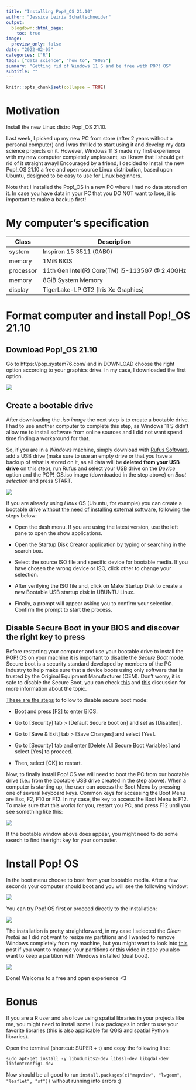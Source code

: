 ```yaml
---
title: "Installing Pop!_OS 21.10"
author: "Jessica Leiria Schattschneider"
output:
  blogdown::html_page:
    toc: true
image:
  preview_only: false
date: "2022-02-05"
categories: ["R"]
tags: ["data science", "how to", "FOSS"]
summary: "Getting rid of Windows 11 S and be free with POP! OS"
subtitle: "" 
---
```


```r
knitr::opts_chunk$set(collapse = TRUE)
```

# Motivation
Install the new Linux distro Pop!_OS 21.10. 

Last week, I picked up my new PC from store (after 2 years without a personal computer) and I was thrilled to start using it and develop my data science projects on it. However, Windows 11 S made my first experience with my new computer completely unpleasant, so I knew that I should get rid of it straight away! Encouraged by a friend, I decided to install the new Pop!_OS 21.10 a free and open-source Linux distribution, based upon Ubuntu, designed to be easy to use for Linux beginners.

Note that I installed the Pop!_OS in a new PC where I had no data stored on it. In case you have data in your PC that you DO NOT want to lose, it is important to make a backup first!

# My computer's specification

 Class         | Description
---------------|---------------------------------------------------
 system        | Inspiron 15 3511 (0AB0)
 memory        | 1MiB BIOS
 processor     | 11th Gen Intel(R) Core(TM) i5-1135G7 @ 2.40GHz
 memory        | 8GiB System Memory
 display       | TigerLake-LP GT2 [Iris Xe Graphics]


# Format computer and install Pop!_OS 21.10

## Download Pop!_OS 21.10

Go to https://pop.system76.com/ and in DOWNLOAD choose the right option according to your graphics drive. In my case, I downloaded the first option.

![](/post/formating_pc/images/download_pop_os.png)

## Create a bootable drive

After downloading the *.iso image* the next step is to create a bootable drive. I had to use another computer to complete this step, as Windows 11 S didn't allow me to install software from online sources and I did not want spend time finding a workaround for that.

So, if you are in a *Windows* machine, simply download with [Rufus Software](https://rufus.ie/en/), add a USB drive (make sure to use an empty drive or that you have a backup of what is stored on it, as all data will be **deleted from your USB drive** on this step), run Rufus and select your USB drive on the *Device* option and the POP!_OS.iso image (downloaded in the step above) on *Boot selection* and press START.


![](/post/formating_pc/images/rufus.png)

If you are already using *Linux* OS (Ubuntu, for example) you can create a bootable drive [without the need of installing external software](https://fossbytes.com/create-bootable-usb-media-from-iso-ubuntu/), following the steps below:

- Open the dash menu. If you are using the latest version, use the left pane to open the show applications.

- Open the Startup Disk Creator application by typing or searching in the search box.

- Select the source ISO file and specific device for bootable media. If you have chosen the wrong device or ISO, click other to change your selection.

- After verifying the ISO file and, click on Make Startup Disk to create a new Bootable USB startup disk in UBUNTU Linux.

- Finally, a prompt will appear asking you to confirm your selection. Confirm the prompt to start the process.


## Disable Secure Boot in your BIOS and discover the right key to press

Before restarting your computer and use your bootable drive to install the POP! OS on your machine it is important to disable the *Secure Boot* mode. Secure boot is a security standard developed by members of the PC industry to help make sure that a device boots using only software that is trusted by the Original Equipment Manufacturer (OEM). Don't worry, it is safe to disable the Secure Boot, you can check [this](https://askubuntu.com/questions/843656/is-it-safe-to-disable-secure-boot) and [this](https://www.linux.org/threads/does-anyone-know-if-it-is-safe-to-disable-secure-boot.30468/) discussion for more information about the topic.


[These are the steps](https://www.gigabyte.com/us/Support/FAQ/3001) to follow to disable secure boot mode:

- Boot and press [F2] to enter BIOS.

- Go to [Security] tab > [Default Secure boot on] and set as [Disabled].

- Go to [Save & Exit] tab > [Save Changes] and select [Yes].

- Go to [Security] tab and enter [Delete All Secure Boot Variables] and select [Yes] to proceed.

- Then, select [OK] to restart.


Now, to finally install Pop! OS we will need to boot the PC from our bootable drive (i.e.: from the bootable USB drive created in the step above). 
When a computer is starting up, the user can access the Boot Menu by pressing one of several keyboard keys. Common keys for accessing the Boot Menu are Esc, F2, F10 or F12. In my case, the key to access the Boot Menu is F12. To make sure that this works for you, restart you PC, and press F12 until you see something like this:


![](/post/formating_pc/images/boot_menu.jpg)

If the bootable window above does appear, you might need to do some search to find the right key for your computer.


# Install Pop! OS

In the boot menu choose to boot from your bootable media. After a few seconds your computer should boot and you will see the following window:

![](/post/formating_pc/images/pop.png)


You can try Pop! OS first or proceed directly to the installation:

![](/post/formating_pc/images/pop_install.png)

The installation is pretty straightforward, in my case I selected the *Clean Install* as I did not want to resize my partitions and I wanted to remove Windows completely from my machine, but you might want to look into [this](https://linoxide.com/install-pop-os-20-04/) post if you want to manage your partitions or [this](https://www.youtube.com/watch?v=CozK7sJ8UMs) video in case you also want to keep a partition with Windows installed (dual boot).

![](/post/formating_pc/images/complete_pop.png)

Done! Welcome to a free and open experience <3

# Bonus

If you are a R user and also love using spatial libraries in your projects like me, you might need to install some Linux packages in order to use your favorite libraries (this is also applicable for QGIS and spatial Python libraries). 

Open the terminal (shortcut: SUPER + t) and copy the following line:

`sudo apt-get install -y libudunits2-dev libssl-dev libgdal-dev libfontconfig1-dev`

Now should be all good to run `install.packages(c("mapview", "lwgeom", "leaflet", "sf"))` without running into errors :)


